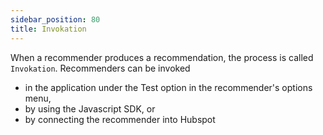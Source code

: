 ```yaml
---
sidebar_position: 80
title: Invokation
---
```


When a recommender produces a recommendation, the process is called `Invokation`.
Recommenders can be invoked 

- in the application under the Test option in the recommender's options menu,
- by using the Javascript SDK, or
- by connecting the recommender into Hubspot
